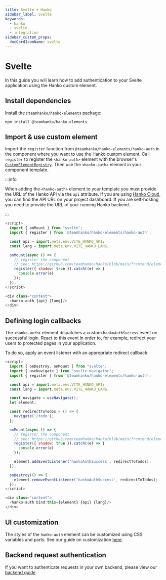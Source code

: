 ```yaml
---
title: Svelte + Hanko
sidebar_label: Svelte
keywords:
  - hanko
  - svelte
  - integration
sidebar_custom_props:
  docCardIconName: svelte
---
```


# Svelte

In this guide you will learn how to add authentication to your Svelte application using the Hanko custom element.

## Install dependencies
Install the `@teamhanko/hanko-elements` package:

```shell npm2yarn
npm install @teamhanko/hanko-elements
```

## Import & use custom element

Import the `register` function from `@teamhanko/hanko-elements/hanko-auth` in the component where you want to use the
Hanko custom element. Call `register` to register the `<hanko-auth>` element with the browser's
[`CustomElementRegistry`](https://developer.mozilla.org/de/docs/Web/API/CustomElementRegistry).
Then use the `<hanko-auth>` element in your component template.

:::info

When adding the `<hanko-auth>` element to your template you must provide the URL of the Hanko API via the `api`
attribute. If you are using [Hanko Cloud](https://cloud.hanko.io), you can find the API URL on your project dashboard.
If you are self-hosting you need to provide the URL of your running Hanko backend.

:::

```js title="Login.svelte" showLineNumbers
<script>
  import { onMount } from "svelte";
  import { register } from '@teamhanko/hanko-elements/hanko-auth';

  const api = import.meta.env.VITE_HANKO_API;
  const lang = import.meta.env.VITE_HANKO_LANG;

  onMount(async () => {
    // register the component
    // see: https://github.com/teamhanko/hanko/blob/main/frontend/elements/README.md#script
    register({ shadow: true }).catch((e) => {
      console.error(e)
    });
  });
</script>

<div class="content">
  <hanko-auth {api} {lang}/>
</div>
```

## Defining login callbacks

The `<hanko-auth>` element dispatches a custom `hankoAuthSuccess` event on successful login. React to this
event in order to, for example, redirect your users to protected pages in your application.

To do so, apply an event listener with an appropriate redirect callback:

```js {2-3,9-14,23,26-28,32} title="Login.svelte" showLineNumbers
<script>
  import { onDestroy, onMount } from "svelte";
  import { useNavigate } from "svelte-navigator";
  import { register } from '@teamhanko/hanko-elements/hanko-auth';

  const api = import.meta.env.VITE_HANKO_API;
  const lang = import.meta.env.VITE_HANKO_LANG;

  const navigate = useNavigate();
  let element;

  const redirectToTodos = () => {
    navigate('/todo');
  };

  onMount(async () => {
    // register the component
    // see: https://github.com/teamhanko/hanko/blob/main/frontend/elements/README.md#script
    register({ shadow: true }).catch((e) => {
      console.error(e)
    });

    element.addEventListener('hankoAuthSuccess', redirectToTodos);
  });

  onDestroy(() => {
    element.removeEventListener('hankoAuthSuccess', redirectToTodos);
  });
</script>

<div class="content">
  <hanko-auth bind:this={element} {api} {lang}/>
</div>
```

## UI customization

The styles of the `hanko-auth` element can be customized using CSS variables and parts. See our guide
on customization [here](https://github.com/teamhanko/hanko/tree/main/frontend/elements#ui-customization).

## Backend request authentication

If you want to authenticate requests in your own backend, please view our [backend guide](/guides/backend).
